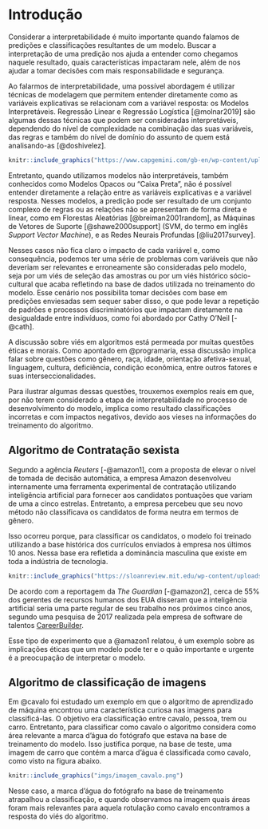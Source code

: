 # Introdução {#intro}



Considerar a interpretabilidade é muito importante quando falamos de predições e classificações resultantes de um modelo. Buscar a interpretação de uma predição nos ajuda a entender como chegamos naquele resultado, quais características impactaram nele, além de nos ajudar a tomar decisões com mais responsabilidade e segurança.

Ao falarmos de interpretabilidade, uma possível abordagem é utilizar técnicas de modelagem que permitem entender diretamente como as variáveis explicativas se relacionam com a variável resposta: os Modelos Interpretáveis. Regressão Linear e Regressão Logística [@molnar2019] são algumas dessas técnicas que podem ser consideradas interpretáveis, dependendo do nível de complexidade na combinação das suas variáveis, das regras e também do nível de domínio do assunto de quem está analisando-as [@doshivelez].


```r
knitr::include_graphics("https://www.capgemini.com/gb-en/wp-content/uploads/sites/3/2020/03/Explanable-AI.jpg?w=960")
```

 

Entretanto, quando utilizamos modelos não interpretáveis, também conhecidos como Modelos Opacos ou "Caixa Preta", não é possível entender diretamente a relação entre as variáveis explicativas e a variável resposta. Nesses modelos, a predição pode ser resultado de um conjunto complexo de regras ou as relações não se apresentam de forma direta e linear, como em Florestas Aleatórias [@breiman2001random], as Máquinas de Vetores de Suporte [@shawe2000support] (SVM, do termo em inglês _Support Vector Machine_), e as Redes Neurais Profundas [@liu2017survey].

Nesses casos não fica claro o impacto de cada variável e, como consequência, podemos ter uma série de problemas com variáveis que não deveriam ser relevantes e erroneamente são consideradas pelo modelo, seja por um viés de seleção das amostras ou por um viés histórico sócio-cultural que acaba refletindo na base de dados utilizada no treinamento do modelo. Esse cenário nos possibilita tomar decisões com base em predições enviesadas sem sequer saber disso, o que pode levar a repetição de padrões e processos discriminatórios que impactam diretamente na desigualdade entre indivíduos, como foi abordado por Cathy O'Neil [-@cath].


A discussão sobre viés em algoritmos está permeada por muitas questões éticas e morais. Como apontado em @programaria, essa discussão implica falar sobre questões como gênero, raça, idade, orientação afetiva-sexual, linguagem, cultura, deficiência, condição econômica, entre outros fatores e suas interseccionalidades.


Para ilustrar algumas dessas questões, trouxemos exemplos reais em que, por não terem considerado a etapa de interpretabilidade no processo de desenvolvimento do modelo, implica como resultado classificações incorretas e com impactos negativos, devido aos vieses na informações do treinamento do algoritmo.

## Algoritmo de Contratação sexista

Segundo a agência _Reuters_ [-@amazon1], com a proposta de elevar o nível de tomada de decisão automática, a empresa Amazon desenvolveu internamente uma ferramenta experimental de contratação  utilizando inteligência artificial para fornecer aos candidatos pontuações que variam de uma a cinco estrelas. Entretanto, a empresa percebeu que seu novo método não classificava os candidatos de forma neutra em termos de gênero.

Isso ocorreu porque, para classificar os candidatos, o modelo foi treinado utilizando a base histórica dos currículos enviados à empresa nos últimos 10 anos. Nessa base era refletida a dominância masculina que existe em toda a indústria de tecnologia.

```r
knitr::include_graphics("https://sloanreview.mit.edu/wp-content/uploads/2017/12/FR-Beck-Libert-Gender-Inequality-Equality-Issues-1200-300x300.jpg")
```


De acordo com a reportagem da _The Guardian_ [-@amazon2], cerca de 55\% dos gerentes de recursos humanos dos EUA disseram que a inteligência artificial seria uma parte regular de seu trabalho nos próximos cinco anos, segundo uma pesquisa de 2017 realizada pela empresa de software de talentos [CareerBuilder](https://www.careerbuilder.com/).

Esse tipo de experimento que a @amazon1 relatou, é um exemplo sobre as implicações éticas que um modelo pode ter e o quão importante e urgente é a preocupação de interpretar o modelo.


## Algoritmo de classificação de imagens

Em @cavalo foi estudado um exemplo em que o algoritmo de aprendizado de máquina encontrou uma característica curiosa nas imagens para classificá-las. O objetivo era classificação entre cavalo, pessoa, trem ou carro. Entretanto, para classificar como cavalo o algoritmo considera como área relevante a marca d'água do fotógrafo que estava na base de treinamento do modelo. Isso justifica porque, na base de teste, uma imagem de carro que contém a marca d'água é classificada como cavalo, como visto na figura abaixo.

```r
knitr::include_graphics("imgs/imagem_cavalo.png")
```

Nesse caso, a marca d'água do fotógrafo na base de treinamento atrapalhou a classificação, e quando observamos na imagem quais áreas foram mais relevantes para aquela rotulação como cavalo encontramos a resposta do viés do algoritmo. 
